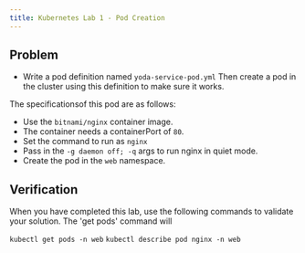 ```yaml
---
title: Kubernetes Lab 1 - Pod Creation
---
```


## Problem

- Write a pod definition named `yoda-service-pod.yml` Then create a pod in the cluster using this definition to make sure it works.

The specificationsof this pod are as follows:

 - Use the `bitnami/nginx` container image.
 - The container needs a containerPort of `80`.
 - Set the command to run as `nginx`
 - Pass in the `-g daemon off; -q` args to run nginx in quiet mode.
 - Create the pod in the `web` namespace.


## Verification

When you have completed this lab, use the following commands to validate your solution. The 'get pods' command will 

`kubectl get pods -n web`
`kubectl describe pod nginx -n web`
